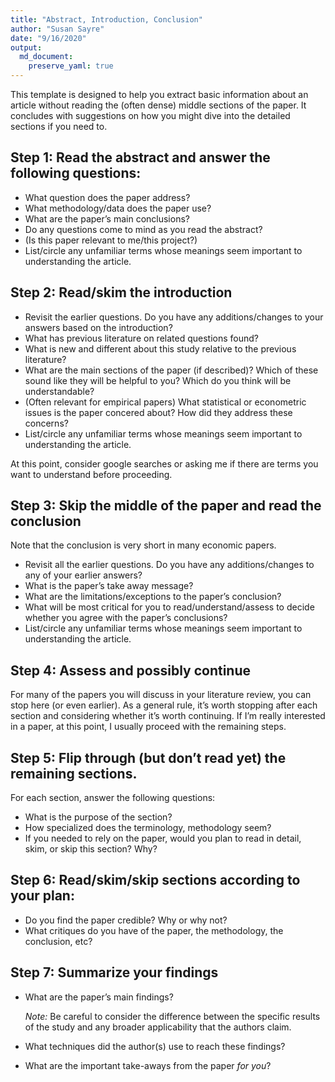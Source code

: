 ```yaml
---
title: "Abstract, Introduction, Conclusion"
author: "Susan Sayre"
date: "9/16/2020"
output: 
  md_document:
    preserve_yaml: true
---
```


This template is designed to help you extract basic information about an article without reading the (often dense) middle sections of the paper. It concludes with suggestions on how you might dive into the detailed sections if you need to.

## Step 1: Read the abstract and answer the following questions:

- What question does the paper address?
- What methodology/data does the paper use?
-	What are the paper’s main conclusions?
-	Do any questions come to mind as you read the abstract?
-	(Is this paper relevant to me/this project?)
-	List/circle any unfamiliar terms whose meanings seem important to understanding the article.

## Step 2: Read/skim the introduction

- Revisit the earlier questions. Do you have any additions/changes to your answers based on the introduction?
- What has previous literature on related questions found?
- What is new and different about this study relative to the previous literature?
- What are the main sections of the paper (if described)? Which of these sound like they will be helpful to you? Which do you think will be understandable?
- (Often relevant for empirical papers) What statistical or econometric issues is the paper concered about? How did they address these concerns?
- List/circle any unfamiliar terms whose meanings seem important to understanding the article.

At this point, consider google searches or asking me if there are terms you want to understand before proceeding.

## Step 3: Skip the middle of the paper and read the conclusion

Note that the conclusion is very short in many economic papers.

- Revisit all the earlier questions. Do you have any additions/changes to any of your earlier answers?
-	What is the paper’s take away message? 
-	What are the limitations/exceptions to the paper’s conclusion?
-	What will be most critical for you to read/understand/assess to decide whether you agree with the paper’s conclusions?
-	List/circle any unfamiliar terms whose meanings seem important to understanding the article.

## Step 4: Assess and possibly continue

For many of the papers you will discuss in your literature review, you can stop here (or even earlier). As a general rule, it's worth stopping after each section and considering whether it's worth continuing. If I'm really interested in a paper, at this point, I usually proceed with the remaining steps.

## Step 5: Flip through (but don't read yet) the remaining sections. 

For each section, answer the following questions:

-	What is the purpose of the section?
-	How specialized does the terminology, methodology seem?
-	If you needed to rely on the paper, would you plan to read in detail, skim, or skip this section? Why?

## Step 6: Read/skim/skip sections according to your plan:

-	Do you find the paper credible? Why or why not?
-	What critiques do you have of the paper, the methodology, the conclusion, etc?

## Step 7: Summarize your findings

-	What are the paper’s main findings?

    *Note:*	Be careful to consider the difference between the specific results of the study and any broader applicability that the authors claim.

- What techniques did the author(s) use to reach these findings?
-	What are the important take-aways from the paper *for you*?

